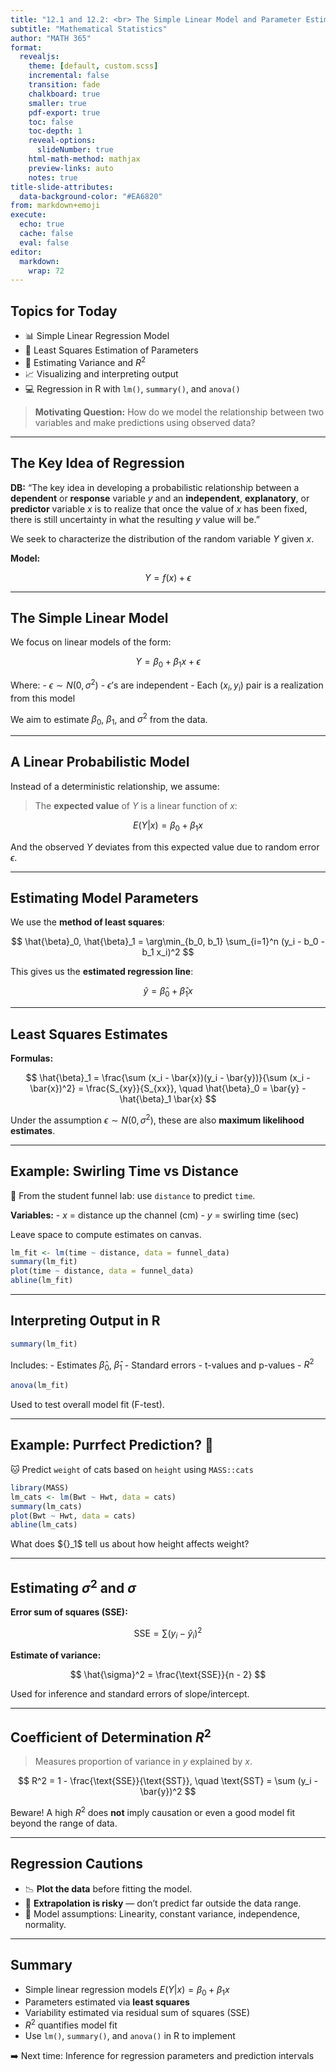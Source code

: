 ```yaml
---
title: "12.1 and 12.2: <br> The Simple Linear Model and Parameter Estimation"
subtitle: "Mathematical Statistics"
author: "MATH 365"
format:
  revealjs:
    theme: [default, custom.scss]
    incremental: false
    transition: fade
    chalkboard: true
    smaller: true
    pdf-export: true
    toc: false
    toc-depth: 1
    reveal-options:
      slideNumber: true
    html-math-method: mathjax
    preview-links: auto
    notes: true
title-slide-attributes:
  data-background-color: "#EA6820"
from: markdown+emoji
execute:
  echo: true
  cache: false
  eval: false
editor:
  markdown:
    wrap: 72
---
```


## Topics for Today

- 📊 Simple Linear Regression Model
- 🔢 Least Squares Estimation of Parameters
- 🧮 Estimating Variance and $R^2$
- 📈 Visualizing and interpreting output
- 💻 Regression in R with `lm()`, `summary()`, and `anova()`

> **Motivating Question:** How do we model the relationship between two variables and make predictions using observed data?

---

## The Key Idea of Regression {.smaller}

::: callout-note
**DB:** “The key idea in developing a probabilistic relationship between a **dependent** or **response** variable $y$ and an **independent**, **explanatory**, or **predictor** variable $x$ is to realize that once the value of $x$ has been fixed, there is still uncertainty in what the resulting $y$ value will be.”
:::

We seek to characterize the distribution of the random variable $Y$ given $x$.

**Model:**

$$
Y = f(x) + \epsilon
$$

---

## The Simple Linear Model

We focus on linear models of the form:

$$
Y = \beta_0 + \beta_1 x + \epsilon
$$

::: callout-important
Where:
- $\epsilon \sim N(0, \sigma^2)$
- $\epsilon$'s are independent
- Each $(x_i, y_i)$ pair is a realization from this model
:::

We aim to estimate $\beta_0$, $\beta_1$, and $\sigma^2$ from the data.

---

## A Linear Probabilistic Model

Instead of a deterministic relationship, we assume:

> The **expected value** of $Y$ is a linear function of $x$:

$$
E(Y | x) = \beta_0 + \beta_1 x
$$

And the observed $Y$ deviates from this expected value due to random error $\epsilon$.

---

## Estimating Model Parameters

We use the **method of least squares**:

$$
\hat{\beta}_0, \hat{\beta}_1 = \arg\min_{b_0, b_1} \sum_{i=1}^n (y_i - b_0 - b_1 x_i)^2
$$

This gives us the **estimated regression line**:

$$
\hat{y} = \hat{\beta}_0 + \hat{\beta}_1 x
$$

---

## Least Squares Estimates

::: callout-note
**Formulas:**

$$
\hat{\beta}_1 = \frac{\sum (x_i - \bar{x})(y_i - \bar{y})}{\sum (x_i - \bar{x})^2} = \frac{S_{xy}}{S_{xx}}, \quad \hat{\beta}_0 = \bar{y} - \hat{\beta}_1 \bar{x}
$$
:::

Under the assumption $\epsilon \sim N(0, \sigma^2)$, these are also **maximum likelihood estimates**.

---

## Example: Swirling Time vs Distance

🧪 From the student funnel lab: use `distance` to predict `time`.

**Variables:**
- $x$ = distance up the channel (cm)
- $y$ = swirling time (sec)

Leave space to compute estimates on canvas.

```r
lm_fit <- lm(time ~ distance, data = funnel_data)
summary(lm_fit)
plot(time ~ distance, data = funnel_data)
abline(lm_fit)
```

---

## Interpreting Output in R

```r
summary(lm_fit)
```

Includes:
- Estimates $\hat{\beta}_0$, $\hat{\beta}_1$
- Standard errors
- t-values and p-values
- $R^2$

```r
anova(lm_fit)
```

Used to test overall model fit (F-test).

---

## Example: Purrfect Prediction? 🐾

🐱 Predict `weight` of cats based on `height` using `MASS::cats`

```r
library(MASS)
lm_cats <- lm(Bwt ~ Hwt, data = cats)
summary(lm_cats)
plot(Bwt ~ Hwt, data = cats)
abline(lm_cats)
```

What does \$\hat\{\beta\}_1\$ tell us about how height affects weight?

---

## Estimating $\sigma^2$ and $\sigma$

**Error sum of squares (SSE):**

$$
\text{SSE} = \sum (y_i - \hat{y}_i)^2
$$

**Estimate of variance:**

$$
\hat{\sigma}^2 = \frac{\text{SSE}}{n - 2}
$$

Used for inference and standard errors of slope/intercept.

---

## Coefficient of Determination $R^2$

> Measures proportion of variance in $y$ explained by $x$.

$$
R^2 = 1 - \frac{\text{SSE}}{\text{SST}}, \quad \text{SST} = \sum (y_i - \bar{y})^2
$$

::: callout-warning
Beware! A high $R^2$ does **not** imply causation or even a good model fit beyond the range of data.
:::

---

## Regression Cautions

- 📉 **Plot the data** before fitting the model.
- 🚧 **Extrapolation is risky** — don't predict far outside the data range.
- 🎯 Model assumptions: Linearity, constant variance, independence, normality.

---

## Summary

- Simple linear regression models $E(Y|x) = \beta_0 + \beta_1 x$
- Parameters estimated via **least squares**
- Variability estimated via residual sum of squares (SSE)
- $R^2$ quantifies model fit
- Use `lm()`, `summary()`, and `anova()` in R to implement

➡️ Next time: Inference for regression parameters and prediction intervals


